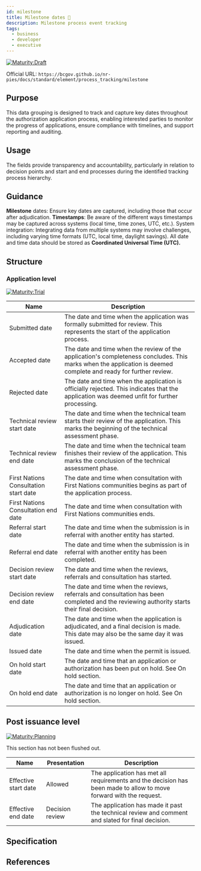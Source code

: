 ```yaml
---
id: milestone
title: Milestone dates 📝
description: Milestone process event tracking
tags:
  - business
  - developer
  - executive
---
```




[![Maturity:Draft](https://img.shields.io/badge/Maturity-Draft-yellow)](/docs/standard#maturity)

Official URL: `https://bcgov.github.io/nr-pies/docs/standard/element/process_tracking/milestone`

## Purpose

This data grouping is designed to track and capture key dates throughout the authorization application process, enabling interested parties to monitor the progress of applications, ensure compliance with timelines, and support reporting and auditing.

## Usage

The fields provide transparency and accountability, particularly in relation to decision points and start and end processes during the identified tracking process hierarchy.

## Guidance

**Milestone** dates: Ensure key dates are captured, including those that occur after adjudication.
**Timestamps**: Be aware of the different ways timestamps may be captured across systems (local time, time zones, UTC, etc.).
System integration: Integrating data from multiple systems may involve challenges, including varying time formats (UTC, local time, daylight savings).
All date and time data should be stored as **Coordinated Universal Time (UTC).**

## Structure

### Application level

[![Maturity:Trial](https://img.shields.io/badge/Maturity-Trial-green)](/docs/standard#maturity)

| Name                                  | Description                                                                                                                                                     |
| ------------------------------------- | --------------------------------------------------------------------------------------------------------------------------------------------------------------- |
| Submitted date                        | The date and time when the application was formally submitted for review. This represents the start of the application process.                                 |
| Accepted date                         | The date and time when the review of the application's completeness concludes. This marks when the application is deemed complete and ready for further review. |
| Rejected date                         | The date and time when the application is officially rejected. This indicates that the application was deemed unfit for further processing.                     |
| Technical review start date           | The date and time when the technical team starts their review of the application. This marks the beginning of the technical assessment phase.                   |
| Technical review end date             | The date and time when the technical team finishes their review of the application. This marks the conclusion of the technical assessment phase.                |
| First Nations Consultation start date | The date and time when consultation with First Nations communities begins as part of the application process.                                                   |
| First Nations Consultation end date   | The date and time when consultation with First Nations communities ends.                                                                                        |
| Referral start date                   | The date and time when the submission is in referral with another entity has started.                                                                           |
| Referral end date                     | The date and time when the submission is in referral with another entity has been completed.                                                                    |
| Decision review start date            | The date and time when the reviews, referrals and consultation has started.                                                                                     |
| Decision review end date              | The date and time when the reviews, referrals and consultation has been completed and the reviewing authority starts their final decision.                      |
| Adjudication date                     | The date and time when the application is adjudicated, and a final decision is made. This date may also be the same day it was issued.                          |
| Issued date                           | The date and time when the permit is issued.                                                                                                                    |
| On hold start date                    | The date and time that an application or authorization has been put on hold. See On hold section.                                                               |
| On hold end date                      | The date and time that an application or authorization is no longer on hold. See On hold section.                                                               |

## Post issuance level

[![Maturity:Planning](https://img.shields.io/badge/Maturity-Planning-orange)](/docs/standard#maturity)

This section has not been flushed out.

| Name                 | Presentation    | Description                                                                                                        |
| -------------------- | --------------- | ------------------------------------------------------------------------------------------------------------------ |
| Effective start date | Allowed         | The application has met all requirements and the decision has been made to allow to move forward with the request. |
| Effective end date   | Decision review | The application has made it past the technical review and comment and slated for final decision.                   |

## Specification

## References
